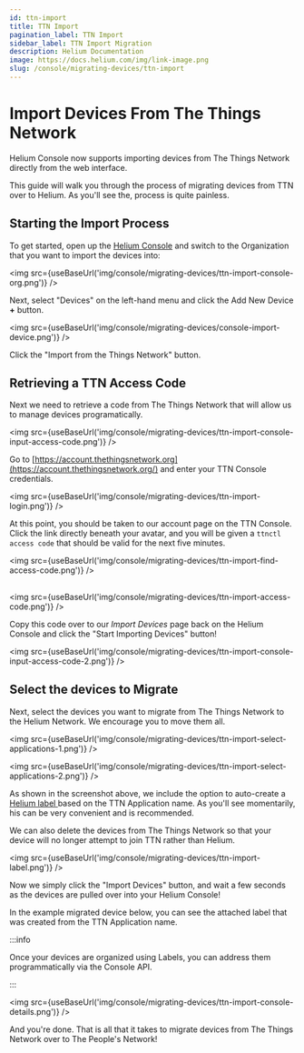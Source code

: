 ```yaml
---
id: ttn-import
title: TTN Import
pagination_label: TTN Import
sidebar_label: TTN Import Migration
description: Helium Documentation
image: https://docs.helium.com/img/link-image.png
slug: /console/migrating-devices/ttn-import
---
```


# Import Devices From The Things Network


Helium Console now supports importing devices from The Things Network directly from the web
interface.

This guide will walk you through the process of migrating devices from TTN over to Helium. As you'll
see the, process is quite painless.

## Starting the Import Process

To get started, open up the [Helium Console](https://console.helium.com/) and switch to the
Organization that you want to import the devices into:

<img src={useBaseUrl('img/console/migrating-devices/ttn-import-console-org.png')} />

Next, select "Devices" on the left-hand menu and click the Add New Device **+** button.

<img src={useBaseUrl('img/console/migrating-devices/console-import-device.png')} />

Click the "Import from the Things Network" button.

## Retrieving a TTN Access Code

Next we need to retrieve a code from The Things Network that will allow us to manage devices
programatically.

<img src={useBaseUrl('img/console/migrating-devices/ttn-import-console-input-access-code.png')} />

Go to [https://account.thethingsnetwork.org](https://account.thethingsnetwork.org/) and enter your
TTN Console credentials.

<img src={useBaseUrl('img/console/migrating-devices/ttn-import-login.png')} />

At this point, you should be taken to our account page on the TTN Console. Click the link directly
beneath your avatar, and you will be given a `ttnctl access code` that should be valid for the next
five minutes.

<img src={useBaseUrl('img/console/migrating-devices/ttn-import-find-access-code.png')} />

##

<img src={useBaseUrl('img/console/migrating-devices/ttn-import-access-code.png')} />

Copy this code over to our _Import Devices_ page back on the Helium Console and click the "Start
Importing Devices" button!

<img src={useBaseUrl('img/console/migrating-devices/ttn-import-console-input-access-code-2.png')} />

## Select the devices to Migrate

Next, select the devices you want to migrate from The Things Network to the Helium Network. We
encourage you to move them all.

<img src={useBaseUrl('img/console/migrating-devices/ttn-import-select-applications-1.png')} />

<img src={useBaseUrl('img/console/migrating-devices/ttn-import-select-applications-2.png')} />

As shown in the screenshot above, we include the option to auto-create a
[Helium label ](../labels#organizing-and-connecting-with-labels)based on the TTN Application name.
As you'll see momentarily, his can be very convenient and is recommended.

We can also delete the devices from The Things Network so that your device will no longer attempt to
join TTN rather than Helium.

<img src={useBaseUrl('img/console/migrating-devices/ttn-import-label.png')} />

Now we simply click the "Import Devices" button, and wait a few seconds as the devices are pulled
over into your Helium Console!

In the example migrated device below, you can see the attached label that was created from the TTN
Application name.

:::info

Once your devices are organized using Labels, you can address them programmatically via the Console
API.

:::

<img src={useBaseUrl('img/console/migrating-devices/ttn-import-console-details.png')} />

And you're done. That is all that it takes to migrate devices from The Things Network over to The
People's Network!
